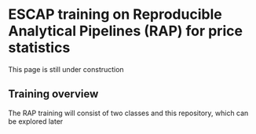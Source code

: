 # ESCAP training on Reproducible Analytical Pipelines (RAP) for price statistics

:::{.callout-note}
This page is still under construction 
:::

## Training overview

The RAP training will consist of two classes and this repository, which can be explored later
